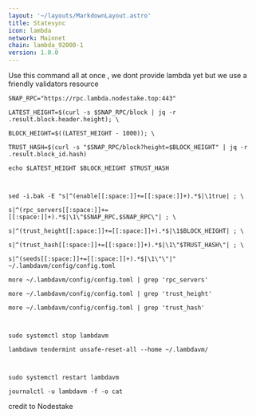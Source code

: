 ```yaml
---
layout: '~/layouts/MarkdownLayout.astro'
title: Statesync
icon: lambda
network: Mainnet
chain: lambda_92000-1
version: 1.0.0
---
```


Use this command all at once , we dont provide lambda yet but we use a friendly validators resource

```
SNAP_RPC="https://rpc.lambda.nodestake.top:443"

LATEST_HEIGHT=$(curl -s $SNAP_RPC/block | jq -r .result.block.header.height); \

BLOCK_HEIGHT=$((LATEST_HEIGHT - 1000)); \

TRUST_HASH=$(curl -s "$SNAP_RPC/block?height=$BLOCK_HEIGHT" | jq -r .result.block_id.hash)

echo $LATEST_HEIGHT $BLOCK_HEIGHT $TRUST_HASH

 

sed -i.bak -E "s|^(enable[[:space:]]+=[[:space:]]+).*$|\1true| ; \

s|^(rpc_servers[[:space:]]+=[[:space:]]+).*$|\1\"$SNAP_RPC,$SNAP_RPC\"| ; \

s|^(trust_height[[:space:]]+=[[:space:]]+).*$|\1$BLOCK_HEIGHT| ; \

s|^(trust_hash[[:space:]]+=[[:space:]]+).*$|\1\"$TRUST_HASH\"| ; \

s|^(seeds[[:space:]]+=[[:space:]]+).*$|\1\"\"|" ~/.lambdavm/config/config.toml

more ~/.lambdavm/config/config.toml | grep 'rpc_servers'

more ~/.lambdavm/config/config.toml | grep 'trust_height'

more ~/.lambdavm/config/config.toml | grep 'trust_hash'

 

sudo systemctl stop lambdavm

lambdavm tendermint unsafe-reset-all --home ~/.lambdavm/

 

sudo systemctl restart lambdavm

journalctl -u lambdavm -f -o cat
```

credit to Nodestake